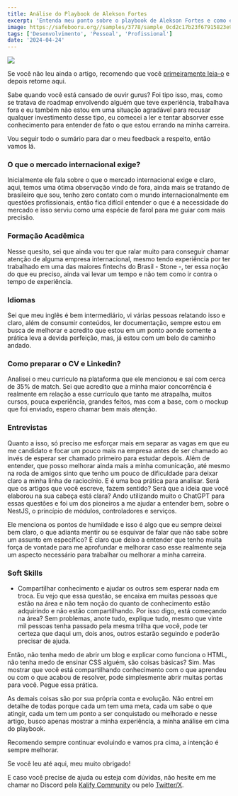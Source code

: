 ```yaml
---
title: Análise do Playbook de Alekson Fortes
excerpt: 'Entenda meu ponto sobre o playbook de Alekson Fortes e como ele se baseia na minha vida pessoal.'
image: https://safebooru.org//samples/3778/sample_0cd2c17b23f67915823e93dd275e3647edccc4b0.jpg?3946794
tags: ['Desenvolvimento', 'Pessoal', 'Profissional']
date: '2024-04-24'
---
```


![](https://safebooru.org//samples/3778/sample_0cd2c17b23f67915823e93dd275e3647edccc4b0.jpg?3946794)

Se você não leu ainda o artigo, recomendo que você [primeiramente leia-o](/article/playbook-do-desenvolvimento-profissional-internacional) e depois retorne aqui.

Sabe quando você está cansado de ouvir gurus? Foi tipo isso, mas, como se tratava de roadmap envolvendo alguém
que teve experiência, trabalhava fora e eu também não estou em uma situação agradável para recusar qualquer
investimento desse tipo, eu comecei a ler e tentar absorver esse conhecimento para entender de fato o que
estou errando na minha carreira.

Vou seguir todo o sumário para dar o meu feedback a respeito, então vamos lá.

### O que o mercado internacional exige?
Inicialmente ele fala sobre o que o mercado internacional exige e claro, aqui, temos uma ótima observação vindo
de fora, ainda mais se tratando de brasileiro que sou, tenho zero contato com o mundo internacionalmente em questões
profissionais, então fica difícil entender o que é a necessidade do mercado e isso serviu como uma espécie de farol
para me guiar com mais precisão.

### Formação Acadêmica
Nesse quesito, sei que ainda vou ter que ralar muito para conseguir chamar atenção de alguma empresa internacional,
mesmo tendo experiência por ter trabalhado em uma das maiores fintechs do Brasil - Stone -, ter essa noção do que eu
preciso, ainda vai levar um tempo e não tem como ir contra o tempo de experiência.

### Idiomas
Sei que meu inglês é bem intermediário, vi várias pessoas relatando isso e claro, além de consumir conteúdos,
ler documentação, sempre estou em busca de melhorar e acredito que estou em um ponto aonde somente a prática leva
a devida perfeição, mas, já estou com um belo de caminho andado.

### Como preparar o CV e Linkedin?
Analisei o meu curriculo na plataforma que ele mencionou e saí com cerca de 35% de match. Sei que acredito
que a minha maior concorrência é realmente em relação a esse currículo que tanto me atrapalha, muitos cursos,
pouca experiência, grandes feitos, mas com a base, com o mockup que foi enviado, espero chamar bem mais atenção.

### Entrevistas
Quanto a isso, só preciso me esforçar mais em separar as vagas em que eu me candidato e focar um pouco mais
na empresa antes de ser chamado ao invés de esperar ser chamado primeiro para estudar depois. Além de entender,
que posso melhorar ainda mais a minha comunicação, até mesmo na roda de amigos sinto que tenho um pouco de dificuldade
para deixar claro a minha linha de raciocínio. E é uma boa prática para analisar. Será que os artigos que você escreve,
fazem sentido? Será que a ideia que você elaborou na sua cabeça está clara? Ando utilizando muito o ChatGPT para essas
questões e foi um dos pioneiros a me ajudar a entender bem, sobre o NestJS, o princípio de módulos, controladores e serviços.

Ele menciona os pontos de humildade e isso é algo que eu sempre deixei bem claro, o que adianta mentir ou se esquivar
de falar que não sabe sobre um assunto em específico? É claro que deixo a entender que tenho muita força de vontade
para me aprofundar e melhorar caso esse realmente seja um aspecto necessário para trabalhar ou melhorar a minha carreira.

### Soft Skills

- Compartilhar conhecimento e ajudar os outros sem esperar nada em troca.
Eu vejo que essa questão, se encaixa em muitas pessoas que estão na área e não tem noção do quanto de conhecimento
estão adquirindo e não estão compartilhando. Por isso digo, está começando na área? Sem problemas, anote tudo, explique
tudo, mesmo que vinte mil pessoas tenha passado pela mesma trilha que você, pode ter certeza que daqui um, dois anos,
outros estarão seguindo e poderão precisar de ajuda.

Então, não tenha medo de abrir um blog e explicar como funciona o HTML, não tenha medo de ensinar CSS alguém, são coisas
básicas? Sim. Mas mostrar que você está compartilhando conhecimento com o que aprendeu ou com o que acabou de resolver,
pode simplesmente abrir muitas portas para você. Pegue essa prática.

As demais coisas são por sua própria conta e evolução. Não entrei em detalhe de todas porque cada um tem
uma meta, cada um sabe o que atingir, cada um tem um ponto a ser conquistado ou melhorado e nesse artigo,
busco apenas mostrar a minha experiência, a minha análise em cima do playbook.

Recomendo sempre continuar evoluindo e vamos pra cima, a intenção é sempre melhorar.

Se você leu até aqui, meu muito obrigado!

E caso você precise de ajuda ou esteja com dúvidas, não hesite em me chamar no Discord pela [Kalify Community](https://discord.gg/jhSepmE7nN)
ou pelo [Twitter/X](https://twitter.com/Yagasaki7K).